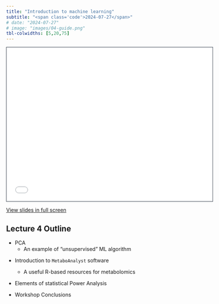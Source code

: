 ```yaml
---
title: "Introduction to machine learning"
subtitle: "<span class='code'>2024-07-27</span>"
# date: "2024-07-27"
# image: "images/04-guide.png"
tbl-colwidths: [5,20,75]
---
```



<!-- 1/2 DIAPOSITIVA STD (16:9) --> 
<!-- ```{=html} -->
<!-- <iframe class="slide-deck" src="../lectures_slides/Lecture_04.pdf" height="420" width="747" style="border: 1px solid #2e3846;"></iframe> -->
<!-- ``` -->

<!-- 2/2 DIAPOSITIVA STD (4:3) -->
```{=html}
<iframe class="slide-deck" src="../lectures_slides/Lecture_04.pdf" height="418" width="560" style="border: 1px solid #2e3846;"></iframe>
```

<a href='../lectures_slides/Lecture_04.pdf' target="_blank">View slides in full screen</a>

## Lecture 4 Outline

+ PCA
  + An example of "unsupervised" ML algorithm 
  
<!-- + Shifting the emphasis on **empirical prediction**  -->
<!--   + Distinction between supervised & **unsupervised** algorithms -->
<!--     + Unsupervised ML Example -->
<!--       + PCA  -->
+ Introduction to `MetaboAnalyst` software
  + A useful R-based resources for metabolomics 
+ Elements of statistical Power Analysis
+ Workshop Conclusions

  <!-- + `metaboanalyst`  -->
  <!-- + `MetSizeR` -->
 
